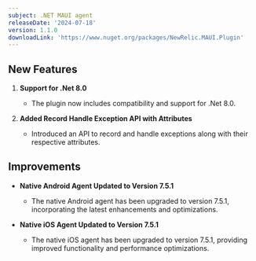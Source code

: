 ```yaml
---
subject: .NET MAUI agent
releaseDate: '2024-07-18'
version: 1.1.0
downloadLink: 'https://www.nuget.org/packages/NewRelic.MAUI.Plugin'
---
```


## New Features

1. **Support for .Net 8.0**
   - The plugin now includes compatibility and support for .Net 8.0.

2. **Added Record Handle Exception API with Attributes**
   - Introduced an API to record and handle exceptions along with their respective attributes.

## Improvements

- **Native Android Agent Updated to Version 7.5.1**
   - The native Android agent has been upgraded to version 7.5.1, incorporating the latest enhancements and optimizations.

- **Native iOS Agent Updated to Version 7.5.1**
   - The native iOS agent has been upgraded to version 7.5.1, providing improved functionality and performance optimizations.
